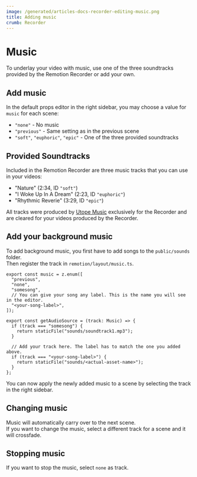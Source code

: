 ```yaml
---
image: /generated/articles-docs-recorder-editing-music.png
title: Adding music
crumb: Recorder
---
```


# Music

To underlay your video with music, use one of the three soundtracks provided by the Remotion Recorder or add your own.

## Add music

In the default props editor in the right sidebar, you may choose a value for `music` for each scene:

- `"none"` - No music
- `"previous"` - Same setting as in the previous scene
- `"soft"`, `"euphoric"`, `"epic"` - One of the three provided soundtracks

## Provided Soundtracks

Included in the Remotion Recorder are three music tracks that you can use in your videos:

- "Nature" (2:34, ID `"soft"`)
- "I Woke Up In A Dream" (2:23, ID `"euphoric"`)
- "Rhythmic Reverie" (3:29, ID `"epic"`)

All tracks were produced by [Utope Music](https://www.instagram.com/utopemusic) exclusively for the Recorder and are cleared for your videos produced by the Recorder.

## Add your background music

To add background music, you first have to add songs to the `public/sounds` folder.  
Then register the track in `remotion/layout/music.ts`.

```tsx filename="remotion/config/sounds.ts"
export const music = z.enum([
  "previous",
  "none",
  "somesong",
  // You can give your song any label. This is the name you will see in the editor.
  "<your-song-label>",
]);

export const getAudioSource = (track: Music) => {
  if (track === "somesong") {
    return staticFile("sounds/soundtrack1.mp3");
  }

  // Add your track here. The label has to match the one you added above.
  if (track === "<your-song-label>") {
    return staticFile("sounds/<actual-asset-name>");
  }
};
```

You can now apply the newly added music to a scene by selecting the track in the right sidebar.

## Changing music

Music will automatically carry over to the next scene.  
If you want to change the music, select a different track for a scene and it will crossfade.

## Stopping music

If you want to stop the music, select `none` as track.
